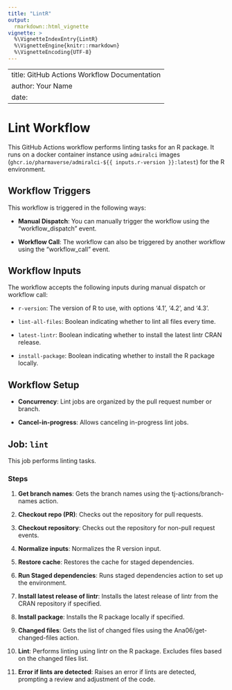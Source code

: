 ```yaml
---
title: "LintR"
output: 
  rmarkdown::html_vignette
vignette: >
  %\VignetteIndexEntry{LintR}
  %\VignetteEngine{knitr::rmarkdown}
  %\VignetteEncoding{UTF-8}
---
```


---
title: GitHub Actions Workflow Documentation
author: Your Name
date: \today
---

# Lint Workflow

This GitHub Actions workflow performs linting tasks for an R package. It runs on a docker container instance using `admiralci` images (`ghcr.io/pharmaverse/admiralci-${{ inputs.r-version }}:latest`) for the R environment.

## Workflow Triggers

This workflow is triggered in the following ways:

- **Manual Dispatch**: You can manually trigger the workflow using the "workflow_dispatch" event.

- **Workflow Call**: The workflow can also be triggered by another workflow using the "workflow_call" event.

## Workflow Inputs

The workflow accepts the following inputs during manual dispatch or workflow call:

- `r-version`: The version of R to use, with options '4.1', '4.2', and '4.3'.

- `lint-all-files`: Boolean indicating whether to lint all files every time.

- `latest-lintr`: Boolean indicating whether to install the latest lintr CRAN release.

- `install-package`: Boolean indicating whether to install the R package locally.

## Workflow Setup

- **Concurrency**: Lint jobs are organized by the pull request number or branch.

- **Cancel-in-progress**: Allows canceling in-progress lint jobs.

## Job: `lint`

This job performs linting tasks.

### Steps

1. **Get branch names**: Gets the branch names using the tj-actions/branch-names action.

2. **Checkout repo (PR)**: Checks out the repository for pull requests.

3. **Checkout repository**: Checks out the repository for non-pull request events.

4. **Normalize inputs**: Normalizes the R version input.

5. **Restore cache**: Restores the cache for staged dependencies.

6. **Run Staged dependencies**: Runs staged dependencies action to set up the environment.

7. **Install latest release of lintr**: Installs the latest release of lintr from the CRAN repository if specified.

8. **Install package**: Installs the R package locally if specified.

9. **Changed files**: Gets the list of changed files using the Ana06/get-changed-files action.

10. **Lint**: Performs linting using lintr on the R package. Excludes files based on the changed files list.

11. **Error if lints are detected**: Raises an error if lints are detected, prompting a review and adjustment of the code.